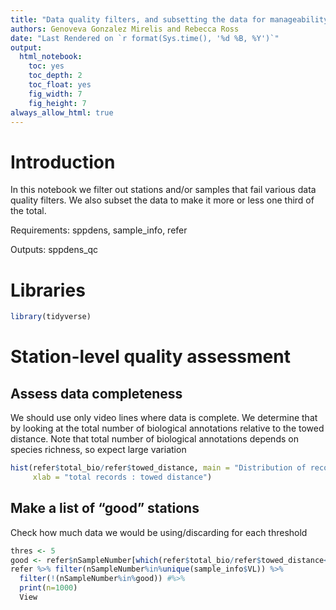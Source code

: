 ```yaml
---
title: "Data quality filters, and subsetting the data for manageability"
authors: Genoveva Gonzalez Mirelis and Rebecca Ross
date: "Last Rendered on `r format(Sys.time(), '%d %B, %Y')`"
output: 
  html_notebook: 
    toc: yes
    toc_depth: 2
    toc_float: yes
    fig_width: 7
    fig_height: 7
always_allow_html: true 
---
```


# Introduction

In this notebook we filter out stations and/or samples that fail various data quality filters. We also subset the data to make it more or less one third of the total.

Requirements: sppdens, sample_info, refer

Outputs: sppdens_qc

# Libraries

```r
library(tidyverse)
```

# Station-level quality assessment

## Assess data completeness
We should use only video lines where data is complete. We determine that by looking at the total number of biological annotations relative to the towed distance. Note that total number of biological annotations depends on species richness, so expect large variation 
```r
hist(refer$total_bio/refer$towed_distance, main = "Distribution of records:distance ratio",
     xlab = "total records : towed distance")
```

## Make a list of "good" stations
Check how much data we would be using/discarding for each threshold
```r
thres <- 5
good <- refer$nSampleNumber[which(refer$total_bio/refer$towed_distance<thres)]
refer %>% filter(nSampleNumber%in%unique(sample_info$VL)) %>%
  filter(!(nSampleNumber%in%good)) #%>%
  print(n=1000)
  View
```
